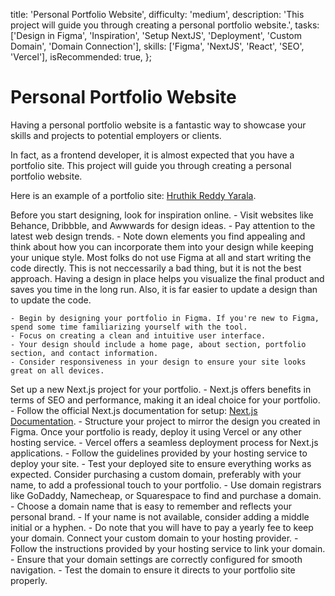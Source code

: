 

  title: 'Personal Portfolio Website',
  difficulty: 'medium',
  description: 'This project will guide you through creating a personal portfolio website.',
  tasks: ['Design in Figma', 'Inspiration', 'Setup NextJS', 'Deployment', 'Custom Domain', 'Domain Connection'],
  skills: ['Figma', 'NextJS', 'React', 'SEO', 'Vercel'],
  isRecommended: true,
};

# Personal Portfolio Website

Having a personal portfolio website is a fantastic way to showcase your skills and projects to potential employers or clients. 

In fact, as a frontend developer, it is almost expected that you have a portfolio site. This project will guide you through creating a personal portfolio website.

Here is an example of a portfolio site: <a href='https://www.iamyhr.com/' target='_blank'>Hruthik Reddy Yarala</a>.

<ProjectTasks>
  <ProjectTaskItem id={1} taskName='Find Inspiration'>
    Before you start designing, look for inspiration online.
    - Visit websites like Behance, Dribbble, and Awwwards for design ideas.
    - Pay attention to the latest web design trends.
    - Note down elements you find appealing and think about how you can incorporate them into your design while keeping your unique style.
  </ProjectTaskItem>

  <ProjectTaskItem id={2} taskName='Design in Figma'>
    Most folks do not use Figma at all and start writing the code directly. This is not neccessarily a bad thing, but it is not the best approach. Having a design in place helps you visualize the final product and saves you time in the long run. Also, it is far easier to update a design than to update the code.

    - Begin by designing your portfolio in Figma. If you're new to Figma, spend some time familiarizing yourself with the tool.
    - Focus on creating a clean and intuitive user interface.
    - Your design should include a home page, about section, portfolio section, and contact information.
    - Consider responsiveness in your design to ensure your site looks great on all devices.
  </ProjectTaskItem>

  <ProjectTaskItem id={3} taskName='Setup Next.js Project'>
    Set up a new Next.js project for your portfolio.
    - Next.js offers benefits in terms of SEO and performance, making it an ideal choice for your portfolio.
    - Follow the official Next.js documentation for setup: <a href='https://nextjs.org/docs' target='_blank'>Next.js Documentation</a>.
    - Structure your project to mirror the design you created in Figma.
  </ProjectTaskItem>

  <ProjectTaskItem id={4} taskName='Deployment'>
    Once your portfolio is ready, deploy it using Vercel or any other hosting service.
    - Vercel offers a seamless deployment process for Next.js applications.
    - Follow the guidelines provided by your hosting service to deploy your site.
    - Test your deployed site to ensure everything works as expected.
  </ProjectTaskItem>

  <ProjectTaskItem id={5} taskName='Acquire a Custom Domain'>
    Consider purchasing a custom domain, preferably with your name, to add a professional touch to your portfolio.
    - Use domain registrars like GoDaddy, Namecheap, or Squarespace to find and purchase a domain.
    - Choose a domain name that is easy to remember and reflects your personal brand.
    - If your name is not available, consider adding a middle initial or a hyphen.
    - Do note that you will have to pay a yearly fee to keep your domain.
  </ProjectTaskItem>

  <ProjectTaskItem id={6} taskName='Connect Domain to Hosting Provider'>
    Connect your custom domain to your hosting provider.
    - Follow the instructions provided by your hosting service to link your domain.
    - Ensure that your domain settings are correctly configured for smooth navigation.
    - Test the domain to ensure it directs to your portfolio site properly.
  </ProjectTaskItem>
</ProjectTasks>
